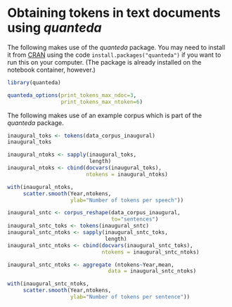 # Obtaining tokens in text documents using *quanteda*


The following makes use of the *quanteda* package. You may need to install it from
[CRAN](https://cran.r-project.org/package=quanteda) using the code
`install.packages("quanteda")` if you want to run this on your computer. (The
package is already installed on the notebook container, however.)

```r
library(quanteda)
```

```r
quanteda_options(print_tokens_max_ndoc=3,
                 print_tokens_max_ntoken=6)
```

The following makes use of an example corpus which is part of the *quanteda* package.

```r
inaugural_toks <- tokens(data_corpus_inaugural)
inaugural_toks
```

```r
inaugural_ntoks <- sapply(inaugural_toks,
                          length)
inaugural_ntoks <- cbind(docvars(inaugural_toks),
                         ntokens = inaugural_ntoks)
```

```r
with(inaugural_ntoks,
     scatter.smooth(Year,ntokens,
                    ylab="Number of tokens per speech"))
```

```r
inaugural_sntc <- corpus_reshape(data_corpus_inaugural,
                                 to="sentences")
inaugural_sntc_toks <- tokens(inaugural_sntc)
inaugural_sntc_ntoks <- sapply(inaugural_sntc_toks,
                               length)
inaugural_sntc_ntoks <- cbind(docvars(inaugural_sntc_toks),
                              ntokens = inaugural_sntc_ntoks)
```

```r
inaugural_sntc_ntoks <- aggregate (ntokens~Year,mean,
                                data = inaugural_sntc_ntoks)
```

```r
with(inaugural_sntc_ntoks,
     scatter.smooth(Year,ntokens,
                    ylab="Number of tokens per sentence"))
```
